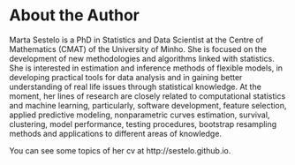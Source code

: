 # About the Author {-}

Marta Sestelo is a PhD in Statistics and Data Scientist at the Centre of Mathematics (CMAT) of the University of Minho. She is focused on the development of new methodologies and algorithms linked with statistics. She is interested in estimation and inference methods of flexible models, in developing practical tools for data analysis and in gaining better understanding of real life issues through statistical knowledge. At the moment, her lines of research are closely related to computational statistics and machine learning, particularly, software development, feature selection, applied predictive modeling, nonparametric curves estimation, survival, clustering, model performance, testing procedures, bootstrap resampling methods and applications to different areas of knowledge.


You can see some topics of her cv at http://sestelo.github.io.
